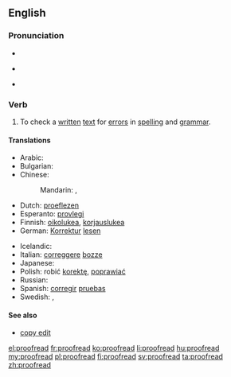 ==English==
{{wikipedia|Proofreading}}

===Pronunciation===
* {{audio|en-us-proofread.ogg|Audio (US)}}
* {{qualifier|infinitive}} {{IPA|/ˈpruːfriːd/}}
* {{qualifier|simple past|past participle}} {{IPA|/ˈpruːfrɛd/}}

===Verb===
{{en-verb|proofreads|proofreading|proofread|proofread}}

# {{transitive|and|intransitive}} To check a [[written]] [[text]] for [[error]]s in [[spelling]] and [[grammar]].

====Translations====
{{trans-top|to check for errors in spelling and grammar}}
* Arabic: {{t-|ar|نقح|alt=نَقَّح|sc=Arab}} {{rfr|lang=ar}}
* Bulgarian: {{t-|bg|корегирам, проверявам|sc=Cyrl}}
* Chinese:
*: Mandarin: {{t-|cmn|校對|sc=Hani}}, {{t-|cmn|校对|tr=jiàoduì|sc=Hani}}
* Dutch: [[proeflezen]]
* Esperanto: [[provlegi]]
* Finnish: [[oikolukea]], [[korjauslukea]]
* German: [[Korrektur]] [[lesen]]
{{trans-mid}}
* Icelandic: {{t-|is|prófarkalesa}}
* Italian: [[correggere]] [[bozze]]
* Japanese: {{t-|ja|校正|alt=校正する|tr=こうせい, kōsei suru}}
* Polish: robić [[korekta|korektę]], [[poprawiać]]
* Russian: {{t+|ru|корректировать|tr=korrekírovat'}}
* Spanish: [[corregir]] [[pruebas]]
* Swedish: {{t+|sv|korrektur}}, {{t-|sv|korrekturläsning}}
{{trans-bottom}}

====See also====
* [[copy edit]]

[[el:proofread]]
[[fr:proofread]]
[[ko:proofread]]
[[li:proofread]]
[[hu:proofread]]
[[my:proofread]]
[[pl:proofread]]
[[fi:proofread]]
[[sv:proofread]]
[[ta:proofread]]
[[zh:proofread]]
